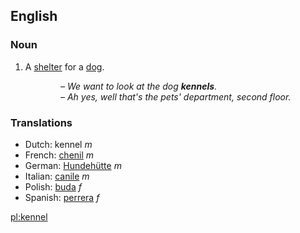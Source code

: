 ==English==

===Noun===
{{en-noun-reg}}

# A [[shelter]] for a [[dog]].
::''&ndash; We want to look at the dog '''kennels'''.<br>&ndash; Ah yes, well that's the pets' department, second floor.''

===Translations===
*Dutch: kennel ''m''
*French: [[chenil]] ''m''
*German: [[Hundehütte]] ''m''
*Italian: [[canile]] ''m''
*Polish: [[buda]] ''f''
*Spanish: [[perrera]] ''f''

[[pl:kennel]]